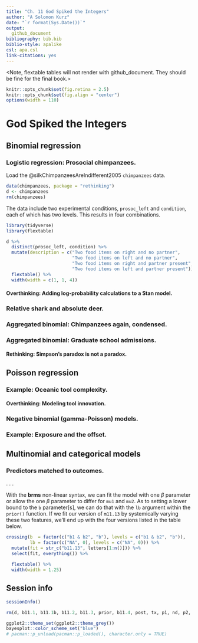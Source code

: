 ```yaml
---
title: "Ch. 11 God Spiked the Integers"
author: "A Solomon Kurz"
date: "`r format(Sys.Date())`"
output:
  github_document
bibliography: bib.bib
biblio-style: apalike
csl: apa.csl
link-citations: yes
---
```


<Note, flextable tables will not render with github_document. They should be fine for the final book.>

```r
knitr::opts_chunk$set(fig.retina = 2.5)
knitr::opts_chunk$set(fig.align = "center")
options(width = 110)
```

# God Spiked the Integers

## Binomial regression

### Logistic regression: Prosocial chimpanzees.

Load the @silkChimpanzeesAreIndifferent2005 `chimpanzees` data.

```r
data(chimpanzees, package = "rethinking")
d <- chimpanzees
rm(chimpanzees)
```

The data include two experimental conditions, `prosoc_left` and `condition`, each of which has two levels. This results in four combinations.

```r
library(tidyverse)
library(flextable)

d %>% 
  distinct(prosoc_left, condition) %>% 
  mutate(description = c("Two food items on right and no partner",
                         "Two food items on left and no partner",
                         "Two food items on right and partner present",
                         "Two food items on left and partner present")) %>% 
  flextable() %>% 
  width(width = c(1, 1, 4))
```

#### Overthinking: Adding log-probability calculations to a Stan model.

### Relative shark and absolute deer.

### Aggregated binomial: Chimpanzees again, condensed.

### Aggregated binomial: Graduate school admissions.

#### Rethinking: Simpson's paradox is not a paradox.

## Poisson regression

### Example: Oceanic tool complexity.

#### Overthinking: Modeling tool innovation.

### Negative binomial (gamma-Poisson) models.

### Example: Exposure and the offset.

## Multinomial and categorical models

### Predictors matched to outcomes.

.
.
.

With the **brms** non-linear syntax, we can fit the model with one $\beta$ parameter or allow the one $\beta$ parameter to differ for `mu1` and `mu2`. As to setting a lower bound to the `b` parameter[s], we can do that with the `lb` argument within the `prior()` function. If we fit our version of `m11.13` by systemically varying these two features, we'll end up with the four versions listed in the table below.

```r
crossing(b  = factor(c("b1 & b2", "b"), levels = c("b1 & b2", "b")),
         lb = factor(c("NA", 0), levels = c("NA", 0))) %>% 
  mutate(fit = str_c("b11.13", letters[1:n()])) %>% 
  select(fit, everything()) %>% 
  
  flextable() %>% 
  width(width = 1.25)
```

## Session info {-}

```r
sessionInfo()
```

```r
rm(d, b11.1, b11.1b, b11.2, b11.3, prior, b11.4, post, tx, p1, nd, p2, b11.5, d_aggregated, b11.6, text, b11.7, p, b11.8, dag_coords, my_upper, my_diag, my_lower, n, b11.9, b11.10, cultures, f, b11.11, num_days, y, num_weeks, y_new, b11.12, income, score, career, i, code_m11.13, dat_list, m11.13, s1, s2_orig, s2_new, p_orig, p_new, p_diff, b11.13io, b11.13io_verbose, b11.13io_nonlinear, b11.13a, b11.13b, b11.13c, b11.13d, family_income, b, b11.14, b11.binom, b11.pois, k, b11.15, medians)
```

```r
ggplot2::theme_set(ggplot2::theme_grey())
bayesplot::color_scheme_set("blue")
# pacman::p_unload(pacman::p_loaded(), character.only = TRUE)
```

[^1]: Though McElreath didn't cover it, here, it's also fine to fit binomial models using the probit link. @gelmanRegressionOtherStories2020 covered probit regression in Section 15.4. With **brms**, it's simply a matter of setting `family = binomial(link = "probit")` within `brm()`.
